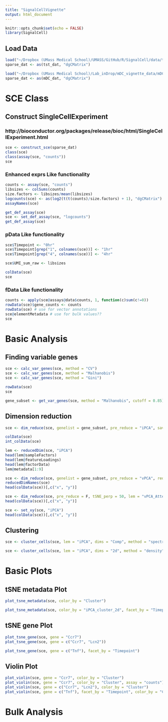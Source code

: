```yaml
---
title: "SignalCellVignette"
output: html_document
---
```


```r
knitr::opts_chunk$set(echo = FALSE)
library(SignalCell)
```

## Load Data

```r
load("~/Dropbox (UMass Medical School)/UMASS/GitHub/R/SignalCell/data/tst_dat.Rdata")
sparse_dat <- as(tst_dat, "dgCMatrix")

load("~/Dropbox (UMass Medical School)/Lab_inDrop/mDC_vignette_data/mDC_dat.Rdata")
sparse_dat <- as(mDC_dat, "dgCMatrix")

```

# SCE Class

## Construct SingleCellExperiment

### http://bioconductor.org/packages/release/bioc/html/SingleCellExperiment.html
```r

sce <- construct_sce(sparse_dat)
class(sce)
class(assay(sce, "counts"))
sce

```

### Enhanced exprs Like functionality
```r

counts <- assay(sce, "counts")
libsizes <- colSums(counts)
size.factors <- libsizes/mean(libsizes)
logcounts(sce) <- as(log2(t(t(counts)/size.factors) + 1), "dgCMatrix")
assayNames(sce)

get_def_assay(sce)
sce <- set_def_assay(sce, "logcounts")
get_def_assay(sce)

```


### pData Like functionality
```r

sce$Timepoint <- "0hr"
sce$Timepoint[grep("1", colnames(sce))] <- "1hr"
sce$Timepoint[grep("4", colnames(sce))] <- "4hr"

sce$UMI_sum_raw <- libsizes

colData(sce)
sce

```


### fData Like functionality

```r

counts <- apply(sce@assays@data$counts, 1, function(c)sum(c!=0))
rowData(sce)$gene_counts <- counts
rowData(sce) # use for vector annotations
sce@elementMetadata # use for bulk values??
sce

```

# Basic Analysis

## Finding variable genes

```r

sce <- calc_var_genes(sce, method = "CV")
sce <- calc_var_genes(sce, method = "Malhanobis")
sce <- calc_var_genes(sce, method = "Gini")

rowData(sce)
sce

gene_subset <- get_var_genes(sce, method = "Malhanobis", cutoff = 0.85)

```

## Dimension reduction

```r

sce <- dim_reduce(sce, genelist = gene_subset, pre_reduce = "iPCA", save_lem = T)  # save_lem!!!

colData(sce)
int_colData(sce)

lem <- reducedDim(sce, "iPCA")
head(lem@sampleFactors)
head(lem@featureLoadings)
head(lem@factorData)
lem@metadata[1:9]

sce <- dim_reduce(sce, genelist = gene_subset, pre_reduce = "vPCA", reducedDim_key = "vPCA_Attempt2")
reducedDimNames(sce)
head(colData(sce))[,c("x", "y")]

sce <- dim_reduce(sce, pre_reduce = F, tSNE_perp = 50, lem = "vPCA_Attempt2")
head(colData(sce))[,c("x", "y")]

sce <- set_xy(sce, "iPCA")
head(colData(sce))[,c("x", "y")]

```

## Clustering

```r

sce <- cluster_cells(sce, lem = "iPCA", dims = "Comp", method = "spectral", num_clust = 6)

sce <- cluster_cells(sce, lem = "iPCA", dims = "2d", method = "density", name = "iPCA_cluster_2d", num_clust = 8)

```

# Basic Plots

## tSNE metadata Plot

```r

plot_tsne_metadata(sce, color_by = "Cluster")

plot_tsne_metadata(sce, color_by = "iPCA_cluster_2d", facet_by = "Timepoint",  coords = c("iPCA", 1, 2))

```


## tSNE gene Plot

```r
plot_tsne_gene(sce, gene = "Ccr7")
plot_tsne_gene(sce, gene = c("Ccr7", "Lcn2"))

plot_tsne_gene(sce, gene = c("Tnf"), facet_by = "Timepoint")

```
## Violin Plot

```r

plot_violin(sce, gene = "Ccr7", color_by = "Cluster")
plot_violin(sce, gene = "Ccr7", color_by = "Cluster", assay = "counts")
plot_violin(sce, gene = c("Ccr7", "Lcn2"), color_by = "Cluster")
plot_violin(sce, gene = c("Tnf"), facet_by = "Timepoint", color_by = "Cluster")


```

# Bulk Analysis


